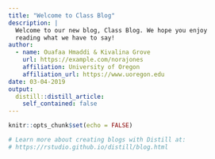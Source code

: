 ```yaml
---
title: "Welcome to Class Blog"
description: |
  Welcome to our new blog, Class Blog. We hope you enjoy 
  reading what we have to say!
author:
  - name: Ouafaa Hmaddi & Kivalina Grove
    url: https://example.com/norajones
    affiliation: University of Oregon
    affiliation_url: https://www.uoregon.edu
date: 03-04-2019
output:
  distill::distill_article:
    self_contained: false
---
```


```r
knitr::opts_chunk$set(echo = FALSE)

# Learn more about creating blogs with Distill at:
# https://rstudio.github.io/distill/blog.html

```



